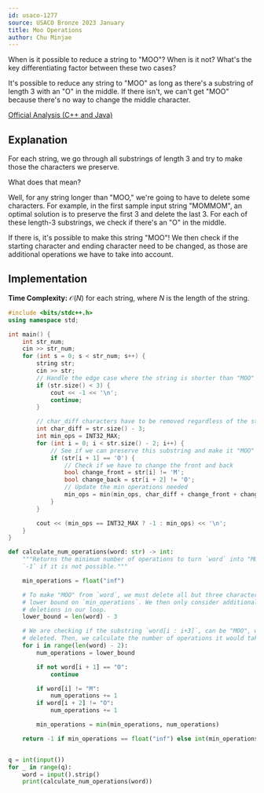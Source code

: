 ```yaml
---
id: usaco-1277
source: USACO Bronze 2023 January
title: Moo Operations
author: Chu Minjae
---
```


<Spoiler title="Hint">

When is it possible to reduce a string to "MOO"?
When is it not?
What's the key differentiating factor between these two cases?

</Spoiler>

<Spoiler title="Answer to Hint">

It's possible to reduce any string to "MOO" as long as there's a substring
of length 3 with an "O" in the middle.
If there isn't, we can't get "MOO" because there's no way to change the middle character.

</Spoiler>

<Spoiler title="Solution">

[Official Analysis (C++ and Java)](http://usaco.org/current/data/sol_prob3_bronze_jan23.html)

## Explanation

For each string, we go through all substrings of length 3 and try to make those the characters we preserve.

What does that mean?

Well, for any string longer than "MOO," we're going to have to delete some characters.
For example, in the first sample input string "MOMMOM", an optimal solution is to preserve the first 3 and delete the last 3.
For each of these length-3 substrings, we check if there's an "O" in the middle.

If there is, it's possible to make this string "MOO"!
We then check if the starting character and ending character need to be changed, as those are additional operations we have to take into account.

## Implementation

**Time Complexity:** $\mathcal{O}(N)$ for each string, where $N$ is the length of the string.

<LanguageSection>
<CPPSection>

```cpp
#include <bits/stdc++.h>
using namespace std;

int main() {
	int str_num;
	cin >> str_num;
	for (int s = 0; s < str_num; s++) {
		string str;
		cin >> str;
		// Handle the edge case where the string is shorter than "MOO"
		if (str.size() < 3) {
			cout << -1 << '\n';
			continue;
		}

		// char_diff characters have to be removed regardless of the string
		int char_diff = str.size() - 3;
		int min_ops = INT32_MAX;
		for (int i = 0; i < str.size() - 2; i++) {
			// See if we can preserve this substring and make it "MOO"
			if (str[i + 1] == 'O') {
				// Check if we have to change the front and back
				bool change_front = str[i] != 'M';
				bool change_back = str[i + 2] != 'O';
				// Update the min operations needed
				min_ops = min(min_ops, char_diff + change_front + change_back);
			}
		}

		cout << (min_ops == INT32_MAX ? -1 : min_ops) << '\n';
	}
}
```

</CPPSection>

<PySection>

```py
def calculate_num_operations(word: str) -> int:
	"""Returns the minimum number of operations to turn `word` into "MOO", or
	`-1` if it is not possible."""

	min_operations = float("inf")

	# To make "MOO" from `word`, we must delete all but three characters. This is therefore a
	# lower bound on `min_operations`. We then only consider additional operations to these
	# deletions in our loop.
	lower_bound = len(word) - 3

	# We are checking if the substring `word[i : i+3]`, can be "MOO", with all other characters
	# deleted. Then, we calculate the number of operations it would take.
	for i in range(len(word) - 2):
		num_operations = lower_bound

		if not word[i + 1] == "O":
			continue

		if word[i] != "M":
			num_operations += 1
		if word[i + 2] != "O":
			num_operations += 1

		min_operations = min(min_operations, num_operations)

	return -1 if min_operations == float("inf") else int(min_operations)


q = int(input())
for _ in range(q):
	word = input().strip()
	print(calculate_num_operations(word))
```

</PySection>

</LanguageSection>

</Spoiler>
